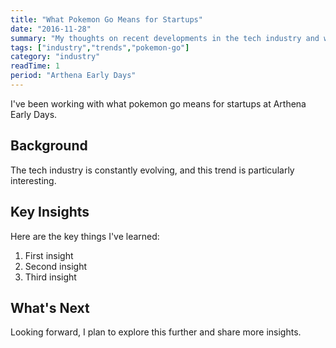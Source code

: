 ```yaml
---
title: "What Pokemon Go Means for Startups"
date: "2016-11-28"
summary: "My thoughts on recent developments in the tech industry and what they mean for developers."
tags: ["industry","trends","pokemon-go"]
category: "industry"
readTime: 1
period: "Arthena Early Days"
---
```


I've been working with what pokemon go means for startups at Arthena Early Days.

## Background

The tech industry is constantly evolving, and this trend is particularly interesting.

## Key Insights

Here are the key things I've learned:

1. First insight
2. Second insight
3. Third insight

## What's Next

Looking forward, I plan to explore this further and share more insights.

